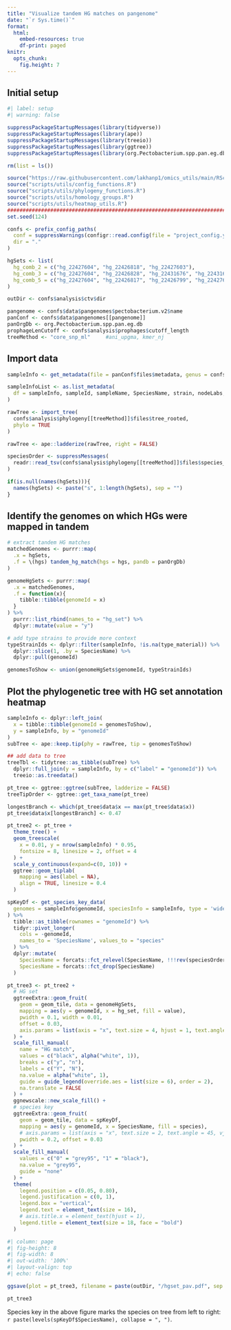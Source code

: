 ```yaml
---
title: "Visualize tandem HG matches on pangenome"
date: "`r Sys.time()`"
format: 
  html: 
    embed-resources: true
    df-print: paged
knitr: 
  opts_chunk:
    fig.height: 7
---
```


## Initial setup

```r
#| label: setup
#| warning: false

suppressPackageStartupMessages(library(tidyverse))
suppressPackageStartupMessages(library(ape))
suppressPackageStartupMessages(library(treeio))
suppressPackageStartupMessages(library(ggtree))
suppressPackageStartupMessages(library(org.Pectobacterium.spp.pan.eg.db))

rm(list = ls())

source("https://raw.githubusercontent.com/lakhanp1/omics_utils/main/RScripts/utils.R")
source("scripts/utils/config_functions.R")
source("scripts/utils/phylogeny_functions.R")
source("scripts/utils/homology_groups.R")
source("scripts/utils/heatmap_utils.R")
################################################################################
set.seed(124)

confs <- prefix_config_paths(
  conf = suppressWarnings(configr::read.config(file = "project_config.yaml")),
  dir = "."
)

hgSets <- list(
  hg_comb_2 = c("hg_22427604", "hg_22426818", "hg_22427603"),
  hg_comb_3 = c("hg_22427604", "hg_22426828", "hg_22431676", "hg_22431685", "hg_22427603"),
  hg_comb_5 = c("hg_22427604", "hg_22426817", "hg_22426799", "hg_22427603")
)

outDir <- confs$analysis$ctv$dir

pangenome <- confs$data$pangenomes$pectobacterium.v2$name
panConf <- confs$data$pangenomes[[pangenome]]
panOrgDb <- org.Pectobacterium.spp.pan.eg.db
prophageLenCutoff <- confs$analysis$prophages$cutoff_length
treeMethod <- "core_snp_ml"     #ani_upgma, kmer_nj

```

## Import data

```r
sampleInfo <- get_metadata(file = panConf$files$metadata, genus = confs$genus)

sampleInfoList <- as.list_metadata(
  df = sampleInfo, sampleId, sampleName, SpeciesName, strain, nodeLabs, genomeId 
)

rawTree <- import_tree(
  confs$analysis$phylogeny[[treeMethod]]$files$tree_rooted,
  phylo = TRUE
)

rawTree <- ape::ladderize(rawTree, right = FALSE)

speciesOrder <- suppressMessages(
  readr::read_tsv(confs$analysis$phylogeny[[treeMethod]]$files$species_order)
)

if(is.null(names(hgSets))){
  names(hgSets) <- paste("s", 1:length(hgSets), sep = "")
}
```

## Identify the genomes on which HGs were mapped in tandem

```r
# extract tandem HG matches
matchedGenomes <- purrr::map(
  .x = hgSets,
  .f = \(hgs) tandem_hg_match(hgs = hgs, pandb = panOrgDb)
)

genomeHgSets <- purrr::map(
  .x = matchedGenomes,
  .f = function(x){
    tibble::tibble(genomeId = x)
  }
) %>% 
  purrr::list_rbind(names_to = "hg_set") %>% 
  dplyr::mutate(value = "y")

# add type strains to provide more context
typeStrainIds <- dplyr::filter(sampleInfo, !is.na(type_material)) %>%
  dplyr::slice(1, .by = SpeciesName) %>% 
  dplyr::pull(genomeId)

genomesToShow <- union(genomeHgSets$genomeId, typeStrainIds)
```

## Plot the phylogenetic tree with HG set annotation heatmap

```r

sampleInfo <- dplyr::left_join(
  x = tibble::tibble(genomeId = genomesToShow),
  y = sampleInfo, by = "genomeId"
)
subTree <- ape::keep.tip(phy = rawTree, tip = genomesToShow)

## add data to tree
treeTbl <- tidytree::as_tibble(subTree) %>%
  dplyr::full_join(y = sampleInfo, by = c("label" = "genomeId")) %>%
  treeio::as.treedata()

pt_tree <- ggtree::ggtree(subTree, ladderize = FALSE)
treeTipOrder <- ggtree::get_taxa_name(pt_tree)

longestBranch <- which(pt_tree$data$x == max(pt_tree$data$x))
pt_tree$data$x[longestBranch] <- 0.47

```

```r

pt_tree2 <- pt_tree +
  theme_tree() +
  geom_treescale(
    x = 0.01, y = nrow(sampleInfo) * 0.95,
    fontsize = 8, linesize = 2, offset = 4
  ) +
  scale_y_continuous(expand=c(0, 10)) +
  ggtree::geom_tiplab(
    mapping = aes(label = NA),
    align = TRUE, linesize = 0.4
  )

spKeyDf <- get_species_key_data(
  genomes = sampleInfo$genomeId, speciesInfo = sampleInfo, type = 'wide'
) %>% 
  tibble::as_tibble(rownames = "genomeId") %>%
  tidyr::pivot_longer(
    cols = -genomeId,
    names_to = 'SpeciesName', values_to = "species"
  ) %>%
  dplyr::mutate(
    SpeciesName = forcats::fct_relevel(SpeciesName, !!!rev(speciesOrder$SpeciesName)),
    SpeciesName = forcats::fct_drop(SpeciesName)
  )

pt_tree3 <- pt_tree2 +
  # HG set
  ggtreeExtra::geom_fruit(
    geom = geom_tile, data = genomeHgSets,
    mapping = aes(y = genomeId, x = hg_set, fill = value),
    pwidth = 0.1, width = 0.01,
    offset = 0.03,
    axis.params = list(axis = "x", text.size = 4, hjust = 1, text.angle = 45)
  ) +
  scale_fill_manual(
    name = "HG match",
    values = c("black", alpha("white", 1)),
    breaks = c("y", "n"),
    labels = c("Y", "N"),
    na.value = alpha("white", 1),
    guide = guide_legend(override.aes = list(size = 6), order = 2),
    na.translate = FALSE
  ) +
  ggnewscale::new_scale_fill() +
  # species key
  ggtreeExtra::geom_fruit(
    geom = geom_tile, data = spKeyDf,
    mapping = aes(y = genomeId, x = SpeciesName, fill = species),
    # axis.params = list(axis = "x", text.size = 2, text.angle = 45, vjust = 1),
    pwidth = 0.2, offset = 0.03
  ) +
  scale_fill_manual(
    values = c("0" = "grey95", "1" = "black"),
    na.value = "grey95",
    guide = "none"
  ) +
  theme(
    legend.position = c(0.05, 0.80),
    legend.justification = c(0, 1),
    legend.box = "vertical",
    legend.text = element_text(size = 16),
    # axis.title.x = element_text(hjust = 1),
    legend.title = element_text(size = 18, face = "bold")
  )

```

```r
#| column: page 
#| fig-height: 8
#| fig-width: 8
#| out-width: '100%'
#| layout-valign: top
#| echo: false

ggsave(plot = pt_tree3, filename = paste(outDir, "/hgset_pav.pdf", sep = ""), width = 8, height = 10)

pt_tree3

```

Species key in the above figure marks the species on tree from left to right:
`r paste(levels(spKeyDf$SpeciesName), collapse = ", ")`.

